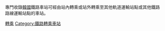 專門收錄[[韓國|韓國]]鐵路車站可經由站內轉乘或站外轉乘至其他軌道運輸站點或其他鐵路路線運輸站點的車站。
{{Portal bar|韓國|韓國鐵路|鐵路}}
[[Category:韓國鐵路車站|轉乘]]
[[Category:鐵路轉乘車站|Category:鐵路轉乘車站]]